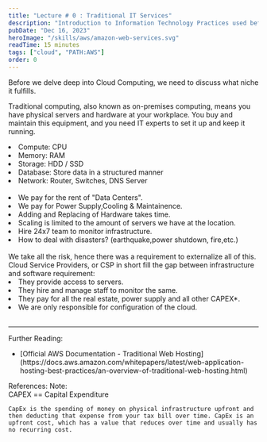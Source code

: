 ```yaml
---
title: "Lecture # 0 : Traditional IT Services"
description: "Introduction to Information Technology Practices used before Cloud Computing"
pubDate: "Dec 16, 2023"
heroImage: "/skills/aws/amazon-web-services.svg"
readTime: 15 minutes
tags: ["cloud", "PATH:AWS"]
order: 0
---
```



Before we delve deep into Cloud Computing, we need to discuss what niche it fulfills.

Traditional computing, also known as on-premises computing, means you have physical servers and hardware at your workplace. You buy and maintain this equipment, and you need IT experts to set it up and keep it running.

<div>
	<Question link="what-does-the-server-composes-of" question="What Does the Server Composes of?" />
	<div class="list-disc pl-6">
		<li>Compute: CPU</li>
		<li>Memory: RAM</li>
		<li>Storage: HDD / SSD</li>
		<li>Database: Store data in a structured manner</li>
		<li>Network: Router, Switches, DNS Server</li>
	</div>
</div>
<br />
<div>
	<Question
		link="problems-with-traditional-it"
		question="What are the problems encountered by traditional IT?"
	/>
	<div class="list-disc pl-6">
		<li>We pay for the rent of "Data Centers".</li>
		<li>We pay for Power Supply,Cooling & Maintainence.</li>
		<li>Adding and Replacing of Hardware takes time.</li>
		<li>Scaling is limited to the amount of servers we have at the location.</li>
		<li>Hire 24x7 team to monitor infrastructure.</li>
		<li>How to deal with disasters? (earthquake,power shutdown, fire,etc.)</li>
	</div>
</div>

<br />
We take all the risk, hence there was a requirement to externalize all of this. Cloud
Service Providers, or CSP in short fill the gap between infrastructure and software
requirement:
<div class="pl-6">
	<li>They provide access to servers.</li>
	<li>They hire and manage staff to monitor the same.</li>
	<li>They pay for all the real estate, power supply and all other CAPEX*.</li>
	<li>We are only responsible for configuration of the cloud.</li>
</div>

<br />
<hr />
<span>Further Reading:</span>
<ul class="list-disc text-blue-600 pl-5">
	<li>
		[Official AWS Documentation - Traditional Web
		Hosting](https://docs.aws.amazon.com/whitepapers/latest/web-application-hosting-best-practices/an-overview-of-traditional-web-hosting.html)
	</li>
</ul>
<span>References:</span>
<span>Note:</span>

<div class="pl-6">
	CAPEX == Capital Expenditure
	
	CapEx is the spending of money on physical infrastructure upfront and then deducting that expense from your tax bill over time. CapEx is an upfront cost, which has a value that reduces over time and usually has no recurring cost.

</div>
